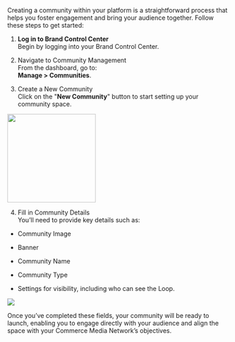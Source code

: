 Creating a community within your platform is a straightforward process that helps you foster engagement and bring your audience together. Follow these steps to get started:

1.  **Log in to Brand Control Center**  
    Begin by logging into your Brand Control Center.  
      
    
2.  Navigate to Community Management  
    From the dashboard, go to:  
    **Manage > Communities**.  
      
    
3.  Create a New Community  
    Click on the "**New Community**" button to start setting up your community space.
    

<img height="200" src="/visual-aids/retail_media/build/how_to_create_a_community/Communities Page.jpg" />
  

4.  Fill in Community Details  
    You’ll need to provide key details such as:
    

-   Community Image
    
-   Banner
    
-   Community Name
    
-   Community Type
    
-   Settings for visibility, including who can see the Loop.
    

![](https://lh7-rt.googleusercontent.com/docsz/AD_4nXf6O1vJ5yHUfL71LV-RGSVt7cTM2ao9p-5qV_rwmgvhV6QZUDZrjIPekGRKGm8DFjs6IOSvk8zOCT8v4GW7cm_ik5hr8RbT8-v3GhT1WgdLokBYxeJcUulhsOoJUdUyx_1kq4GCo45LoR4XzBJLDv-r26Mo?key=H-3YslgzdVgbi_MUHO3m0Q)

Once you’ve completed these fields, your community will be ready to launch, enabling you to engage directly with your audience and align the space with your Commerce Media Network’s objectives.
